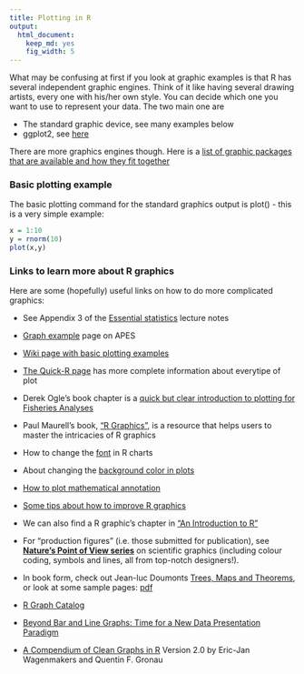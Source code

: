 ```yaml
---
title: Plotting in R
output:
  html_document:
    keep_md: yes
    fig_width: 5
---
```



What may be confusing at first if you look at graphic examples is that R has several independent graphic engines. Think of it like having several drawing artists, every one with his/her own style. You can decide which one you want to use to represent your data. The two main one are 

* The standard graphic device, see many examples below
* ggplot2, see [here](http://www.cookbook-r.com/Graphs/)

There are more graphics engines though. Here is a [list of graphic packages that are available and how they fit together](http://mran.revolutionanalytics.com/taskview/info/?Graphics)

### Basic plotting example

The basic plotting command for the standard graphics output is plot() - this is a very simple example:

```r
x = 1:10
y = rnorm(10)
plot(x,y)
```

### Links to learn more about R graphics

Here are some (hopefully) useful links on how to do more complicated graphics: 

* See Appendix 3 of the [Essential statistics](https://www.dropbox.com/s/8fmh10fdn6jd2xb/EssentialStatistics.pdf?dl=0) lecture notes

* [Graph example](https://github.com/biometry/APES/blob/master/Examples/Andrea/PlottingInR.md) page on APES

* [Wiki page with basic plotting examples](http://en.wikibooks.org/wiki/R_Programming/Graphics)

* [The Quick-R page](http://www.statmethods.net/graphs/creating.html) has more complete information about everytipe of plot

* Derek Ogle's book chapter is a [quick but clear introduction to plotting for Fisheries Analyses](https://5c3dc6c1-a-62cb3a1a-s-sites.googlegroups.com/site/fishrfiles/home/ifswr-drafts/Plotting_IntroFishAnalysisR.pdf?attachauth=ANoY7cqgeZWxKf36OxjHT4us56VkfzalvamJF5QAhzOEcUN_16c3YC7jO-B9X9qMju9DKW_XoMziYJyXU-pMYeyf593KPjkYSb5_q897f6jBbXykDcGhAz9jX1VD1sZQN_D5DTlp2BZXta3KNuCLAnrtReRZ3zQ6olNjTIKXVR8TwEebBQIyE2Tt90ihWEqU37bSNcQqtvyooFVE8BgXNdD5MRFDyGI411rtUUqf_whDVv7MFZkj9hOGXeCQ3LsMCamTZ0KEi6Ua&attredirects=0)

* Paul Maurell's book, ["R Graphics"](https://www.stat.auckland.ac.nz/~paul/RGraphics/rgraphics.html), is a resource that helps users to master the intricacies of R graphics

* How to change the [font](http://blog.revolutionanalytics.com/2012/09/how-to-use-your-favorite-fonts-in-r-charts.html) in R charts

* About changing the [background color in plots](https://stat.ethz.ch/pipermail/r-help/2003-May/033971.html)

* [How to plot mathematical annotation](http://vis.supstat.com/2013/04/mathematical-annotation-in-r/ and http://blog.revolutionanalytics.com/2013/04/math-symbols-in-r.html)

* [Some tips about how to improve R graphics](http://blog.revolutionanalytics.com/2009/01/10-tips-for-making-your-r-graphics-look-their-best.html)

* We can also find a R graphic's chapter in ["An Introduction to R"](http://cran.r-project.org/doc/manuals/r-release/R-intro.html#Graphics)

* For "production figures" (i.e. those submitted for publication), see [**Nature's Point of View series**](http://blogs.nature.com/methagora/2013/07/data-visualization-points-of-view.html)
 on scientific graphics (including colour coding, symbols and lines, all from top-notch designers!).
 
* In book form, check out Jean-luc Doumonts [Trees, Maps and Theorems](http://www.treesmapsandtheorems.com/), or look at some sample pages: [pdf](http://www.treesmapsandtheorems.com/pdfs/TM&Th-samplepages.pdf)

* [R Graph Catalog](http://shiny.stat.ubc.ca/r-graph-catalog/)
* [ Beyond Bar and Line Graphs: Time for a New Data Presentation Paradigm](http://www.plosbiology.org/article/comments/info:doi/10.1371/journal.pbio.1002128)
* [A Compendium of Clean Graphs in R](http://shinyapps.org/apps/RGraphCompendium/index.php) Version 2.0 by Eric-Jan Wagenmakers and Quentin F. Gronau





